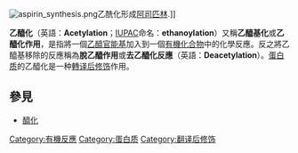 [[File:aspirin_synthesis.png|thumb]]乙酰化形成[[阿司匹林|阿司匹林]].]]

'''乙醯化'''（英語：'''Acetylation'''；[[IUPAC|IUPAC]]命名：'''ethanoylation'''）又稱'''乙醯基化'''或'''乙醯化作用'''，是指將一個[[乙醯|乙醯]][[官能基|官能基]]加入到一個[[有機化合物|有機化合物]]中的化學反應。反之將乙醯基移除的反應稱為'''脫乙醯作用'''或'''去乙醯化反應'''（英語：'''Deacetylation'''）。[[蛋白质|蛋白质]]的乙醯化是一种[[轉译后修饰|轉译后修饰]]作用。

== 參見 ==
* [[醯化|醯化]]

{{蛋白质一级结构}}

{{biochem-stub}}

[[Category:有機反應|Category:有機反應]]
[[Category:蛋白质|Category:蛋白质]]
[[Category:翻译后修饰|Category:翻译后修饰]]